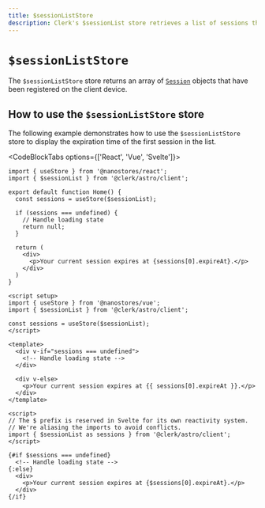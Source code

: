 ```yaml
---
title: $sessionListStore
description: Clerk's $sessionList store retrieves a list of sessions that have been registered on the client device.
---
```


# `$sessionListStore`

The `$sessionListStore` store returns an array of [`Session`](https://clerk.com/docs/references/javascript/session) objects that have been registered on the client device.

## How to use the `$sessionListStore` store

The following example demonstrates how to use the `$sessionListStore` store to display the expiration time of the first session in the list.

<CodeBlockTabs options={['React', 'Vue', 'Svelte']}>
  ```tsx {{ prettier: false, filename: 'session-list.tsx' }}
  import { useStore } from '@nanostores/react';
  import { $sessionList } from '@clerk/astro/client';

  export default function Home() {
    const sessions = useStore($sessionList);

    if (sessions === undefined) {
      // Handle loading state
      return null;
    }

    return (
      <div>
        <p>Your current session expires at {sessions[0].expireAt}.</p>
      </div>
    )
  }
  ```

  ```vue {{ prettier: false, filename: 'session-list.vue' }}
  <script setup>
  import { useStore } from '@nanostores/vue';
  import { $sessionList } from '@clerk/astro/client';

  const sessions = useStore($sessionList);
  </script>

  <template>
    <div v-if="sessions === undefined">
      <!-- Handle loading state -->
    </div>

    <div v-else>
      <p>Your current session expires at {{ sessions[0].expireAt }}.</p>
    </div>
  </template>
  ```

  ```svelte {{ prettier: false, filename: 'session-list.svelte' }}
  <script>
  // The $ prefix is reserved in Svelte for its own reactivity system.
  // We're aliasing the imports to avoid conflicts.
  import { $sessionList as sessions } from '@clerk/astro/client';
  </script>

  {#if $sessions === undefined}
    <!-- Handle loading state -->
  {:else}
    <div>
      <p>Your current session expires at {$sessions[0].expireAt}.</p>
    </div>
  {/if}
  ```
</CodeBlockTabs>
